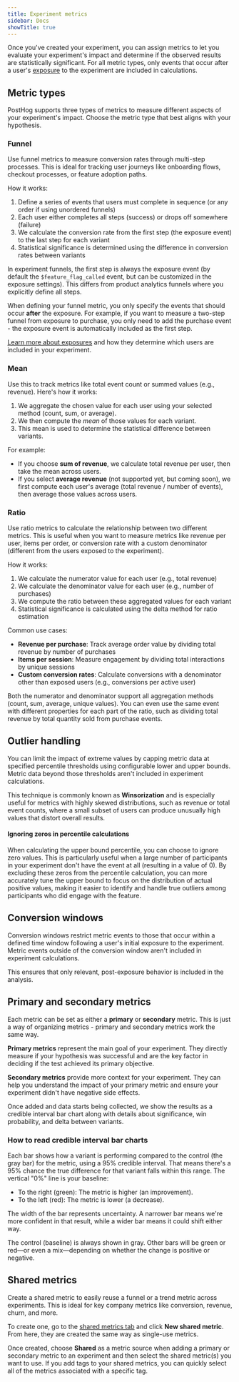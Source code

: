 ```yaml
---
title: Experiment metrics
sidebar: Docs
showTitle: true
---
```



Once you've created your experiment, you can assign metrics to let you evaluate your experiment's impact and determine if the observed results are statistically significant. For all metric types, only events that occur after a user's [exposure](/docs/experiments/exposures) to the experiment are included in calculations.

## Metric types

PostHog supports three types of metrics to measure different aspects of your experiment's impact. Choose the metric type that best aligns with your hypothesis.

### Funnel

Use funnel metrics to measure conversion rates through multi-step processes. This is ideal for tracking user journeys like onboarding flows, checkout processes, or feature adoption paths.

How it works:
1. Define a series of events that users must complete in sequence (or any order if using unordered funnels)
2. Each user either completes all steps (success) or drops off somewhere (failure)
3. We calculate the conversion rate from the first step (the exposure event) to the last step for each variant
4. Statistical significance is determined using the difference in conversion rates between variants

<CalloutBox icon="IconInfo" title="Note: First step is the exposure event" type="info">

In experiment funnels, the first step is always the exposure event (by default the `$feature_flag_called` event, but can be customized in the exposure settings). This differs from product analytics funnels where you explicitly define all steps.

When defining your funnel metric, you only specify the events that should occur **after** the exposure. For example, if you want to measure a two-step funnel from exposure to purchase, you only need to add the purchase event - the exposure event is automatically included as the first step.

[Learn more about exposures](/docs/experiments/exposures) and how they determine which users are included in your experiment.

</CalloutBox>

### Mean

Use this to track metrics like total event count or summed values (e.g., revenue). Here's how it works:

1. We aggregate the chosen value for each user using your selected method (count, sum, or average).
2. We then compute the *mean* of those values for each variant.
3. This mean is used to determine the statistical difference between variants.

For example:
- If you choose **sum of revenue**, we calculate total revenue per user, then take the mean across users.
- If you select **average revenue** (not supported yet, but coming soon), we first compute each user's average (total revenue / number of events), then average those values across users.

### Ratio

Use ratio metrics to calculate the relationship between two different metrics. This is useful when you want to measure metrics like revenue per user, items per order, or conversion rate with a custom denominator (different from the users exposed to the experiment).

How it works:
1. We calculate the numerator value for each user (e.g., total revenue)
2. We calculate the denominator value for each user (e.g., number of purchases)
3. We compute the ratio between these aggregated values for each variant
4. Statistical significance is calculated using the delta method for ratio estimation

Common use cases:
- **Revenue per purchase**: Track average order value by dividing total revenue by number of purchases
- **Items per session**: Measure engagement by dividing total interactions by unique sessions
- **Custom conversion rates**: Calculate conversions with a denominator other than exposed users (e.g., conversions per active user)

Both the numerator and denominator support all aggregation methods (count, sum, average, unique values). You can even use the same event with different properties for each part of the ratio, such as dividing total revenue by total quantity sold from purchase events.

## Outlier handling

You can limit the impact of extreme values by capping metric data at specified percentile thresholds using configurable lower and upper bounds. Metric data beyond those thresholds aren't included in experiment calculations.

This technique is commonly known as **Winsorization** and is especially useful for metrics with highly skewed distributions, such as revenue or total event counts, where a small subset of users can produce unusually high values that distort overall results.

#### Ignoring zeros in percentile calculations

When calculating the upper bound percentile, you can choose to ignore zero values. This is particularly useful when a large number of participants in your experiment don't have the event at all (resulting in a value of 0).
By excluding these zeros from the percentile calculation, you can more accurately tune the upper bound to focus on the distribution of actual positive values, making it easier to identify and handle true outliers among participants who did engage with the feature.

<ProductScreenshot
  imageLight = "https://res.cloudinary.com/dmukukwp6/image/upload/w_800,c_limit,q_auto,f_auto/outlier_handling_light_44a12810cd.png"
  imageDark = "https://res.cloudinary.com/dmukukwp6/image/upload/w_800,c_limit,q_auto,f_auto/outlier_handling_dark_e5bb6e5e07.png"
  classes="rounded"
  alt="Screenshot of outlier handling"
/>


## Conversion windows

Conversion windows restrict metric events to those that occur within a defined time window following a user's initial exposure to the experiment. Metric events outside of the conversion window aren't included in experiment calculations.

This ensures that only relevant, post-exposure behavior is included in the analysis.

<ProductScreenshot
  imageLight = "https://res.cloudinary.com/dmukukwp6/image/upload/conversion_window_limit_light_25b34f15b9.png"
  imageDark = "https://res.cloudinary.com/dmukukwp6/image/upload/conversion_window_limit_dark_c07beddef8.png"
  classes="rounded"
  alt="Screenshot of conversion window configuration"
/>

## Primary and secondary metrics

Each metric can be set as either a **primary** or **secondary** metric. This is just a way of organizing metrics - primary and secondary metrics work the same way.

**Primary metrics** represent the main goal of your experiment. They directly measure if your hypothesis was successful and are the key factor in deciding if the test achieved its primary objective.

<ProductScreenshot
    imageLight="https://res.cloudinary.com/dmukukwp6/image/upload/Clean_Shot_2025_01_14_at_10_17_53_2x_928092c2ee.png"
    imageDark="https://res.cloudinary.com/dmukukwp6/image/upload/Clean_Shot_2025_01_14_at_10_17_22_2x_e0b179b143.png"
    alt="Primary metrics in PostHog experiments"
    classes="rounded"
/>

**Secondary metrics** provide more context for your experiment. They can help you understand the impact of your primary metric and ensure your experiment didn't have negative side effects.

Once added and data starts being collected, we show the results as a credible interval bar chart along with details about significance, win probability, and delta between variants.

### How to read credible interval bar charts

Each bar shows how a variant is performing compared to the control (the gray bar) for the metric, using a 95% credible interval. That means there's a 95% chance the true difference for that variant falls within this range. The vertical "0%" line is your baseline:

- To the right (green): The metric is higher (an improvement).
- To the left (red): The metric is lower (a decrease).

<ProductScreenshot
    imageLight="https://res.cloudinary.com/dmukukwp6/image/upload/Clean_Shot_2025_01_14_at_11_19_24_2x_3cadbb532c.png"
    imageDark="https://res.cloudinary.com/dmukukwp6/image/upload/Clean_Shot_2025_01_14_at_11_19_43_2x_730755c2c5.png"
    alt="Credible interval bar chart"
    classes="rounded"
/>

The width of the bar represents uncertainty. A narrower bar means we're more confident in that result, while a wider bar means it could shift either way.

The control (baseline) is always shown in gray. Other bars will be green or red—or even a mix—depending on whether the change is positive or negative.

## Shared metrics

Create a shared metric to easily reuse a funnel or a trend metric across experiments. This is ideal for key company metrics like conversion, revenue, churn, and more.

To create one, go to the [shared metrics tab](https://us.posthog.com/experiments/shared-metrics) and click **New shared metric**. From here, they are created the same way as single-use metrics.

<ProductScreenshot
    imageLight="https://res.cloudinary.com/dmukukwp6/image/upload/Clean_Shot_2025_01_14_at_11_02_56_2x_1a7cf4bd0e.png"
    imageDark="https://res.cloudinary.com/dmukukwp6/image/upload/Clean_Shot_2025_01_14_at_11_03_11_2x_0e3853ba73.png"
    alt="Shared metrics"
    classes="rounded"
/>

Once created, choose **Shared** as a metric source when adding a primary or secondary metric to an experiment and then select the shared metric(s) you want to use. If you add tags to your shared metrics, you can quickly select all of the metrics associated with a specific tag.

<ProductScreenshot
    imageLight="https://res.cloudinary.com/dmukukwp6/image/upload/Clean_Shot_2025_01_14_at_11_07_27_2x_9d55300e49.png"
    imageDark="https://res.cloudinary.com/dmukukwp6/image/upload/Clean_Shot_2025_01_14_at_11_07_12_2x_9043573390.png"
    alt="Shared metrics"
    classes="rounded"
/>

